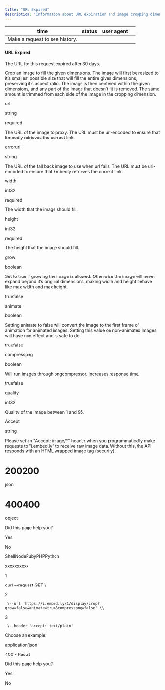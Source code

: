```yaml
---
title: "URL Expired"
description: "Information about URL expiration and image cropping dimensions"
---
```

| time | status | user agent |     |
| --- | --- | --- | --- |
| Make a request to see history. |     |     |     |

#### URL Expired

The URL for this request expired after 30 days.

Crop an image to fill the given dimensions. The image will first be resized to it’s smallest possible size that will fill the entire given dimensions, preserving it’s aspect ratio. The image is then centered within the given dimensions, and any part of the image that doesn’t fit is removed. The same amount is trimmed from each side of the image in the cropping dimension.

url

string

required

The URL of the image to proxy. The URL must be url-encoded to ensure that Embedly retrieves the correct link.

errorurl

string

The URL of the fall back image to use when url fails. The URL must be url-encoded to ensure that Embedly retrieves the correct link.

width

int32

required

The width that the image should fill.

height

int32

required

The height that the image should fill.

grow

boolean

Set to true if growing the image is allowed. Otherwise the image will never expand beyond it’s original dimensions, making width and height behave like max width and max height.

truefalse

animate

boolean

Setting animate to false will convert the image to the first frame of animation for animated images. Setting this value on non-animated images will have non effect and is safe to do.

truefalse

compresspng

boolean

Will run images through pngcompressor. Increases response time.

truefalse

quality

int32

Quality of the image between 1 and 95.

Accept

string

Please set an "Accept: image/\*" header when you programmatically make requests to "i.embed.ly" to receive raw image data. Without this, the API responds with an HTML wrapped image tag (security).

# 200200

json

# 400400

object

Did this page help you?

Yes

No

ShellNodeRubyPHPPython

xxxxxxxxxx

1

curl \--request GET \\

2

     \--url 'https://i.embed.ly/1/display/crop?grow=false&animate=true&compresspng=false' \\

3

     \--header 'accept: text/plain'

Choose an example:

application/json

400 - Result

Did this page help you?

Yes

No